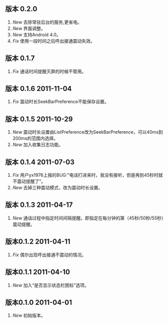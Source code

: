 == 版本 0.2.0 ==

# ''New'' 去除常驻后台的服务,更省电。
# ''New'' 界面调整。
# ''New'' 支持Android 4.0。
# ''Fix'' 使用一段时间之后呼出接通震动失效。

== 版本 0.1.7 ==

# ''Fix'' 通话时间提醒灭屏的时候不管用。

== 版本 0.1.6 2011-11-04 ==

# ''Fix'' 震动时长SeekBarPreference不能保存设置。


== 版本 0.1.5 2011-10-29 ==

# ''New'' 震动时长设置由ListPreference改为SeekBarPreference，可以40ms到200ms的范围内选择。
# ''New'' 加入收集日志功能。


== 版本 0.1.4 2011-07-03 ==

# ''Fix'' 用户yx1976上报的BUG:"电话打进来时，我没有接听，但是再到45秒时就不震动提醒了"。
# ''New'' 去掉三种震动模式，改为震动时长设置。


== 版本 0.1.3 2011-04-17 ==

# ''New'' 通话过程中指定时间间隔提醒。即指定在每分钟的第（45秒/50秒/55秒）震动提醒。


== 版本0.1.2 2011-04-11 ==

# ''Fix'' 偶尔出现呼出接通不震动的情况。


== 版本0.1.1 2011-04-10 ==

# ''New'' 加入“是否显示状态栏图标”选项。


== 版本0.1.0 2011-04-01 ==

# ''New'' 初始版本。